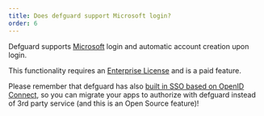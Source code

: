```yaml
---
title: Does defguard support Microsoft login?
order: 6
---
```


Defguard supports <a href="https://docs.defguard.net/enterprise/external-openid-providers#microsoft" target="_blank">Microsoft</a> login and automatic account creation upon login.

This functionality requires an <a href="/pricing">Enterprise License</a> and is a paid feature.

Please remember that defguard has also <a href="https://docs.defguard.net/admin-and-features/openid-connect" target="_blank">built in SSO based on OpenID Connect</a>, so you can migrate your apps to authorize with defguard instead of 3rd party service (and this is an Open Source feature)!
